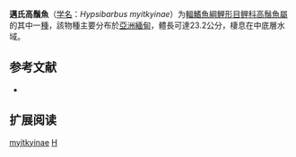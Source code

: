 {{Speciesbox
| name = 邁氏高鬚魚
| status = LC
| status_system = IUCN3.1
| image = 
| genus = Hypsibarbus
| species = myitkyinae
| authority = Prashad & Mukerji, 1929
| synonyms = *''BBarbus myitkyinae''<br /><small>Prashad & Mukerji, 1929</small>
}}

'''邁氏高鬚魚'''（[[学名|学名]]：''Hypsibarbus myitkyinae''）为[[輻鰭魚綱|輻鰭魚綱]][[鯉形目|鯉形目]][[鲤科|鲤科]][[高鬚魚屬|高鬚魚屬]]的其中一[[種|種]]，該物種主要分布於[[亞洲|亞洲]][[緬甸|緬甸]]，體長可達23.2公分，棲息在中底層水域。

==参考文献==
*{{FishBase_species|genus=Hypsibarbus|species=myitkyinae|year=2012|month=1}}

== 扩展阅读 ==
{{refbegin}}
{{wikispecies-inline|Hypsibarbus myitkyinae|邁氏高鬚魚}}
{{refend}}
{{Taxonbar|from=Q5961703}}

[[Category:高鬚魚屬|myitkyinae]]
[[Category:1929年描述的鱼类|H]]


{{鯉形目小作品}}